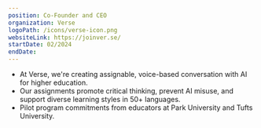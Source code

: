 ```yaml
---
position: Co-Founder and CEO
organization: Verse
logoPath: /icons/verse-icon.png
websiteLink: https://joinver.se/
startDate: 02/2024
endDate:
---
```


- At Verse, we're creating assignable, voice-based conversation with AI for higher education.
- Our assignments promote critical thinking, prevent AI misuse, and support diverse learning styles in 50+ languages.
- Pilot program commitments from educators at Park University and Tufts University.